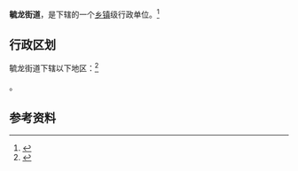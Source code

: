 {{中国乡级行政区|32/09/02/004/000}}

'''毓龙街道'''，是{{PRC admin/fullname|32/09/02/004/000|3}}下辖的一个[[乡镇|乡镇]]级行政单位。<ref>{{PRC admin/ref sgc|{{PRC admin/parent|32/09/02/004/000}}}}</ref>

== 行政区划 ==

毓龙街道下辖以下地区：<ref>{{PRC admin/ref sgc|32/09/02/004/000}}</ref>

{{PRC admin/children|32/09/02/004/000}}。

== 参考资料 ==

{{reflist}}

{{行政区划小作品}}
{{PRC admin/navcat|32/09/02/004/000}}